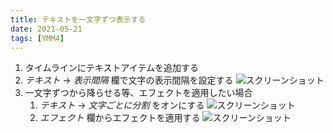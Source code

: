 ```yaml
---
title: テキストを一文字ずつ表示する
date: 2021-05-21
tags: [YMM4]
---
```

1. タイムラインにテキストアイテムを追加する
1. *テキスト* → *表示間隔* 欄で文字の表示間隔を設定する
![スクリーンショット](一文字ずつ表示する-1.png)
1. 一文字ずつから降らせる等、エフェクトを適用したい場合
    1. *テキスト* → *文字ごとに分割* をオンにする
    ![スクリーンショット](一文字ずつ表示する-2.png)
    1. *エフェクト* 欄からエフェクトを適用する
    ![スクリーンショット](一文字ずつ表示する-3.png)




